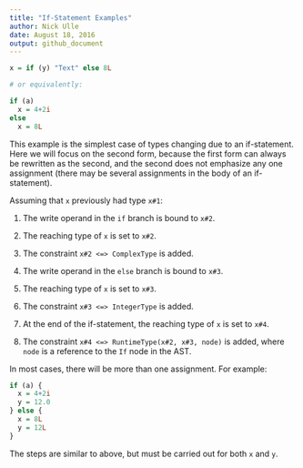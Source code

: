 ```yaml
---
title: "If-Statement Examples"
author: Nick Ulle
date: August 18, 2016
output: github_document
---
```


```r
x = if (y) "Text" else 8L

# or equivalently:

if (a)
  x = 4+2i
else
  x = 8L
```

This example is the simplest case of types changing due to an if-statement.
Here we will focus on the second form, because the first form can always be
rewritten as the second, and the second does not emphasize any one assignment
(there may be several assignments in the body of an if-statement).

Assuming that `x` previously had type `x#1`:

1. The write operand in the `if` branch is bound to `x#2`.
2. The reaching type of `x` is set to `x#2`.
3. The constraint `x#2 <=> ComplexType` is added.

4. The write operand in the `else` branch is bound to `x#3`.
5. The reaching type of `x` is set to `x#3`.
6. The constraint `x#3 <=> IntegerType` is added.

7. At the end of the if-statement, the reaching type of `x` is set to `x#4`.
8. The constraint `x#4 <=> RuntimeType(x#2, x#3, node)` is added, where `node`
   is a reference to the `If` node in the AST.

In most cases, there will be more than one assignment. For example:
```r
if (a) {
  x = 4+2i
  y = 12.0
} else {
  x = 8L
  y = 12L
}
```

The steps are similar to above, but must be carried out for both `x` and `y`.
